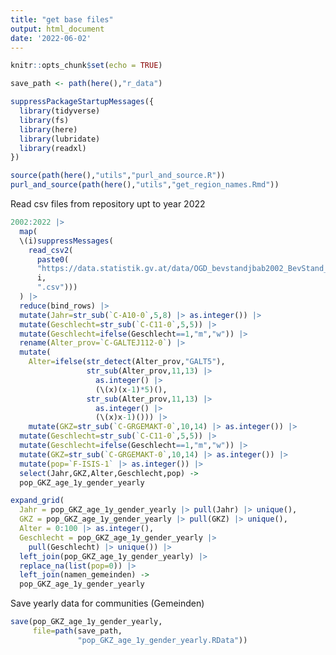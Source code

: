 ```yaml
---
title: "get base files"
output: html_document
date: '2022-06-02'
---
```


```r
knitr::opts_chunk$set(echo = TRUE)
```



```r
save_path <- path(here(),"r_data")
```

```r
suppressPackageStartupMessages({
  library(tidyverse)
  library(fs)
  library(here)
  library(lubridate)
  library(readxl)
})
```


```r
source(path(here(),"utils","purl_and_source.R"))
purl_and_source(path(here(),"utils","get_region_names.Rmd"))
```


Read csv files from repository upt to year 2022

```r
2002:2022 |>
  map(
  \(i)suppressMessages(
    read_csv2(
      paste0(
      "https://data.statistik.gv.at/data/OGD_bevstandjbab2002_BevStand_",
      i,
      ".csv")))
  ) |> 
  reduce(bind_rows) |>
  mutate(Jahr=str_sub(`C-A10-0`,5,8) |> as.integer()) |>
  mutate(Geschlecht=str_sub(`C-C11-0`,5,5)) |>
  mutate(Geschlecht=ifelse(Geschlecht==1,"m","w")) |>
  rename(Alter_prov=`C-GALTEJ112-0`) |>
  mutate(
    Alter=ifelse(str_detect(Alter_prov,"GALT5"),
                 str_sub(Alter_prov,11,13) |>
                   as.integer() |>
                   (\(x)(x-1)*5)(),
                 str_sub(Alter_prov,11,13) |>
                   as.integer() |>
                   (\(x)x-1)())) |>
    mutate(GKZ=str_sub(`C-GRGEMAKT-0`,10,14) |> as.integer()) |>
  mutate(Geschlecht=str_sub(`C-C11-0`,5,5)) |>
  mutate(Geschlecht=ifelse(Geschlecht==1,"m","w")) |>
  mutate(GKZ=str_sub(`C-GRGEMAKT-0`,10,14) |> as.integer()) |>
  mutate(pop=`F-ISIS-1` |> as.integer()) |>
  select(Jahr,GKZ,Alter,Geschlecht,pop) ->
  pop_GKZ_age_1y_gender_yearly
```


```r
expand_grid(
  Jahr = pop_GKZ_age_1y_gender_yearly |> pull(Jahr) |> unique(),
  GKZ = pop_GKZ_age_1y_gender_yearly |> pull(GKZ) |> unique(),
  Alter = 0:100 |> as.integer(),
  Geschlecht = pop_GKZ_age_1y_gender_yearly |> 
    pull(Geschlecht) |> unique()) |>
  left_join(pop_GKZ_age_1y_gender_yearly) |>
  replace_na(list(pop=0)) |>
  left_join(namen_gemeinden) ->
  pop_GKZ_age_1y_gender_yearly    
```


Save yearly data for communities (Gemeinden)

```r
save(pop_GKZ_age_1y_gender_yearly,
     file=path(save_path,
               "pop_GKZ_age_1y_gender_yearly.RData"))
```

